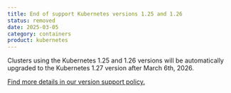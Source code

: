 ```yaml
---
title: End of support Kubernetes versions 1.25 and 1.26
status: removed
date: 2025-03-05
category: containers
product: kubernetes
---
```


Clusters using the Kubernetes 1.25 and 1.26 versions will be automatically upgraded to the Kubernetes 1.27 version after March 6th, 2026.

[Find more details in our version support policy.](https://www.scaleway.com/en/docs/kubernetes/reference-content/version-support-policy/)

